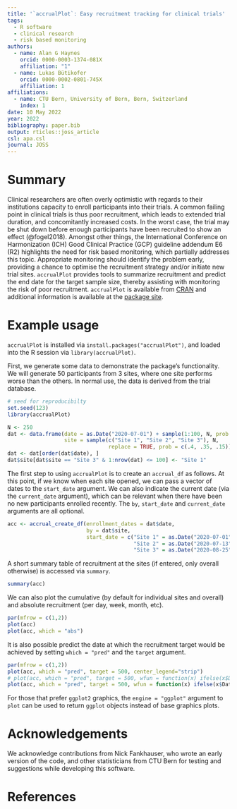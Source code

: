 ```yaml
---
title: '`accrualPlot`: Easy recruitment tracking for clinical trials'
tags:
  - R software
  - clinical research
  - risk based monitoring
authors:
  - name: Alan G Haynes
    orcid: 0000-0003-1374-081X
    affiliation: "1"
  - name: Lukas Bütikofer
    orcid: 0000-0002-0801-745X
    affiliation: 1
affiliations:
  - name: CTU Bern, University of Bern, Bern, Switzerland
    index: 1
date: 10 May 2022
year: 2022
bibliography: paper.bib
output: rticles::joss_article
csl: apa.csl
journal: JOSS
---
```



<!-- A list of the authors of the software and their affiliations, using the correct format (see the example below). -->
<!-- A summary describing the high-level functionality and purpose of the software for a diverse, non-specialist audience. -->
<!-- A Statement of Need section that clearly illustrates the research purpose of the software. -->
<!-- A list of key references, including to other software addressing related needs. Note that the references should include full names of venues, e.g., journals and conferences, not abbreviations only understood in the context of a specific discipline. -->
<!-- Mention (if applicable) a representative set of past or ongoing research projects using the software and recent scholarly publications enabled by it. -->
<!-- Acknowledgement of any financial support. -->


# Summary

Clinical researchers are often overly optimistic with regards to their institutions capacity to enroll participants into their trials. A common failing point in clinical trials is thus poor recruitment, which leads to extended trial duration, and concomitantly increased costs. In the worst case, the trial may be shut down before enough participants have been recruited to show an effect (@fogel2018). Amongst other things, the International Conference on Harmonization (ICH) Good Clinical Practice (GCP) guideline addendum E6 (R2) highlights the need for risk based monitoring, which partially addresses this topic. Appropriate monitoring should identify the problem early, providing a chance to optimise the recruitment strategy and/or initiate new trial sites. `accrualPlot` provides tools to summarize recruitment and predict the end date for the target sample size, thereby assisting with monitoring the risk of poor recruitment. `accrualPlot` is available from [CRAN](https://CRAN.R-project.org/package=accrualPlot) and additional information is available at the [package site](https://ctu-bern.github.io/accrualPlot/).


<!-- # Citations -->

<!-- Citations to entries in paper.bib should be in -->
<!-- [rMarkdown](http://rmarkdown.rstudio.com/authoring_bibliographies_and_citations.html) -->
<!-- format. -->

<!-- For a quick reference, the following citation commands can be used: -->
<!-- - `@author:2001`  ->  "Author et al. (2001)" -->
<!-- - `[@author:2001]` -> "(Author et al., 2001)" -->
<!-- - `[@author1:2001; @author2:2001]` -> "(Author1 et al., 2001; Author2 et al., 2002)" -->

# Example usage

`accrualPlot` is installed via `install.packages("accrualPlot")`, and loaded into the R session via `library(accrualPlot)`. 

First, we generate some data to demonstrate the package's functionality. We will generate 50 participants from 3 sites, where one site performs worse than the others. In normal use, the data is derived from the trial database.

```r
# seed for reproducibilty
set.seed(123)
library(accrualPlot)
```

```r
N <- 250
dat <- data.frame(date = as.Date("2020-07-01") + sample(1:100, N, prob = seq(from = 0.01, to = 0.9, length.out = 100), replace = TRUE),
                  site = sample(c("Site 1", "Site 2", "Site 3"), N, 
                                replace = TRUE, prob = c(.4, .35, .15)))
dat <- dat[order(dat$date), ]
dat$site[dat$site == "Site 3" & 1:nrow(dat) <= 100] <- "Site 1"
```

The first step to using `accrualPlot` is to create an `accrual_df` as follows. At this point, if we know when each site opened, we can pass a vector of dates to the `start_date` argument. We can also indicate the current date (via the `current_date` argument), which can be relevant when there have been no new participants enrolled recently. The `by`, `start_date` and `current_date` arguments are all optional.

```r
acc <- accrual_create_df(enrollment_dates = dat$date, 
                         by = dat$site, 
                         start_date = c("Site 1" = as.Date("2020-07-01"), 
                                        "Site 2" = as.Date("2020-07-13"), 
                                        "Site 3" = as.Date("2020-08-25")))
```

A short summary table of recruitment at the sites (if entered, only overall otherwise) is accessed via `summary`.

```r
summary(acc)
```

We can also plot the cumulative (by default for individual sites and overall) and absolute recruitment (per day, week, month, etc).

```r
par(mfrow = c(1,2))
plot(acc)
plot(acc, which = "abs")
```

It is also possible predict the date at which the recruitment target would be achieved by setting `which = "pred"` and the `target` argument.

```r
par(mfrow = c(1,2))
plot(acc, which = "pred", target = 500, center_legend="strip")
# plot(acc, which = "pred", target = 500, wfun = function(x) ifelse(x$Date > (max(x$Date)-30), seq(1 / nrow(x), 1, by = 1/nrow(x)), 0))
plot(acc, which = "pred", target = 500, wfun = function(x) ifelse(x$Date > (max(x$Date)-30), 1, 0))
```

For those that prefer `ggplot2` graphics, the `engine = "ggplot"` argument to `plot` can be used to return `ggplot` objects instead of base graphics plots.

# Acknowledgements

We acknowledge contributions from Nick Fankhauser, who wrote an early version of the code, and other statisticians from CTU Bern for testing and suggestions while developing this software.

# References
